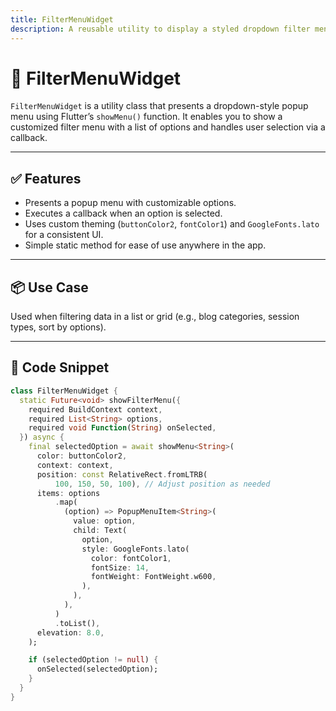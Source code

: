 ```yaml
---
title: FilterMenuWidget
description: A reusable utility to display a styled dropdown filter menu using `showMenu` in Flutter.
---
```


# 🧰 FilterMenuWidget

`FilterMenuWidget` is a utility class that presents a dropdown-style popup menu using Flutter’s `showMenu()` function. It enables you to show a customized filter menu with a list of options and handles user selection via a callback.

---

## ✅ Features

- Presents a popup menu with customizable options.
- Executes a callback when an option is selected.
- Uses custom theming (`buttonColor2`, `fontColor1`) and `GoogleFonts.lato` for a consistent UI.
- Simple static method for ease of use anywhere in the app.

---

## 📦 Use Case

Used when filtering data in a list or grid (e.g., blog categories, session types, sort by options).

---

## 🧩 Code Snippet

```dart
class FilterMenuWidget {
  static Future<void> showFilterMenu({
    required BuildContext context,
    required List<String> options,
    required void Function(String) onSelected,
  }) async {
    final selectedOption = await showMenu<String>(
      color: buttonColor2,
      context: context,
      position: const RelativeRect.fromLTRB(
          100, 150, 50, 100), // Adjust position as needed
      items: options
          .map(
            (option) => PopupMenuItem<String>(
              value: option,
              child: Text(
                option,
                style: GoogleFonts.lato(
                  color: fontColor1,
                  fontSize: 14,
                  fontWeight: FontWeight.w600,
                ),
              ),
            ),
          )
          .toList(),
      elevation: 8.0,
    );

    if (selectedOption != null) {
      onSelected(selectedOption);
    }
  }
}
```
